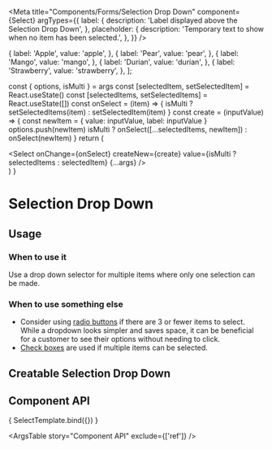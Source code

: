 
<Meta
  title="Components/Forms/Selection Drop Down"
  component={Select}
  argTypes={{
    label: {
      description: 'Label displayed above the Selection Drop Down',
    },
    placeholder: {
      description: 'Temporary text to show when no item has been selected.',
    },
  }}
  />

  {
    label: 'Apple',
    value: 'apple',
  },
  {
    label: 'Pear',
    value: 'pear',
  },
  {
    label: 'Mango',
    value: 'mango',
  },
  {
    label: 'Durian',
    value: 'durian',
  },
  {
    label: 'Strawberry',
    value: 'strawberry',
  },
];

  const { options, isMulti } = args
  const [selectedItem, setSelectedItem] = React.useState()
  const [selectedItems, setSelectedItems] = React.useState([])
  const onSelect = (item) => {
    isMulti ? setSelectedItems(item) : setSelectedItem(item)
  }
  const create = (inputValue) => {
    const newItem = { value: inputValue, label: inputValue }
    options.push(newItem)
    isMulti ? onSelect([...selectedItems, newItem]) : onSelect(newItem)
  }
  return (
    <div id='drop-down-story'>
      <Select
        onChange={onSelect}
        createNew={create}
        value={isMulti ? selectedItems : selectedItem}
        {...args}
      />
    </div>
  )
}

# Selection Drop Down

## Usage

### When to use it

Use a drop down selector for multiple items where only one selection can be made.

### When to use something else

- Consider using [radio buttons](?path=/docs/ui-elements-radio--interactive) if there are 3 or fewer items to select. While a dropdown looks simpler and saves space, it can be beneficial for a customer to see their options without needing to click.
- [Check boxes](?path=/docs/ui-elements-check-box--interactive) are used if multiple items can be selected.

## Creatable Selection Drop Down

## Component API

<Canvas>
  <Story
    name="Component API"
    height="300px"
    args={{
      label: "Fruit",
      placeholder: 'Choose one fruit',
      options: fruits,
      isLoading: false,
      errorText: '',
      isMulti: true,
      creatable: false,
    }}
    argTypes={{
      value: {
        description: "Currently selected item",
        control: false,
      },
      options: {
        description: 'An array of objects with label and value properties. The label property is what is displayed to the user.',
      },
      isLoading: {
        description: 'When true the Selection Drop Down will have a spinning loading indicator.',
      },
      errorText: {
        description: 'Displays a message below the Selection Drop Down. The border of the Selection Drop Down will also turn red if this is set to a non-empty string',
      },
      isMulti: {
        description: 'When true it allows the user to select multiple options',
      },
      creatable: {
        description: 'When true the Selection Drop Down component allows the user to create new items to choose from',
      },
    }}
  >
    { SelectTemplate.bind({}) }
  </Story>
</Canvas>

<ArgsTable
  story="Component API"
  exclude={['ref']} />
